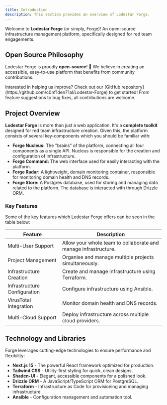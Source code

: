 ```yaml
---
title: Introduction
description: This section provides an overview of Lodestar Forge.
---
```


Welcome to **Lodestar Forge** (or simply, Forge)! An open-source infrastructure management platform, specifically designed for red team engagements.


##  Open Source Philosophy

Lodestar Forge is proudly **open-source**! 🎉 We believe in creating an accessible, easy-to-use platform that benefits from community contributions.

<Note title="Contribute">
 Interested in helping us improve? Check out our [GitHub repository](https://github.com/c0nf1den71al/Lodestar-Forge) to get started! From feature suggestions to bug fixes, all contributions are welcome.
</Note>

## Project Overview

**Lodestar Forge** is more than just a web application. It's a **complete toolkit** designed for red team infrastructure creation. Given this, the platform consists of several key-components which you should be familiar with:

- **Forge Nucleus:** The "brains" of the platform, connecting all four components as a single API. Nucleus is responsible for the creation and configuration of infrastructure.
- **Forge Command:** The web interface used for easily interacting with the platform.
- **Forge Radar:** A lightweight, domain monitoring container, responsible for monitoring domain health and DNS records.
- **Forge Store:** A Postgres database, used for storing and managing data related to the platform. The database is interacted with through Drizzle ORM.

### Key Features
Some of the key features which Lodestar Forge offers can be seen in the table below:

| **Feature**                   | **Description**                                          |
|-------------------------------|----------------------------------------------------------|
|Multi-User Support             |Allow your whole team to collaborate and manage infrastructure.                |
|Project Management| Organise and manage multiple projects simultaneously.|
|Infrastructure Creation| Create and manage infrastructure using Terraform.|
|Infrastructure Configuration| Configure infrastructure using Ansible.|
|VirusTotal Integration| Monitor domain health and DNS records.|
|Multi-Cloud Support | Deploy infrastructure across multiple cloud providers.|



## Technology and Libraries

Forge leverages cutting-edge technologies to ensure performance and flexibility:

- **Next.js 15** - The powerful React framework optimized for production.
- **Tailwind CSS** - Utility-first styling for quick, clean designs.
- **Shadcn-UI** - Elegant, accessible components for a polished look.
- **Drizzle ORM** - A JavaScript/TypeScript ORM for PostgreSQL.
- **Terraform** - Infrastructure as Code for provisioning and managing infrastructure.
- **Ansible** - Configuration management and automation tool.
